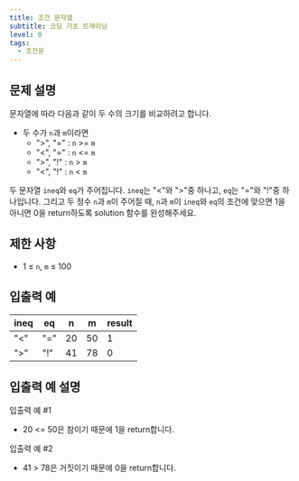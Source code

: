 ```yaml
---
title: 조건 문자열
subtitle: 코딩 기초 트레이닝
level: 0
tags:
  - 조건문
---
```


## 문제 설명

문자열에 따라 다음과 같이 두 수의 크기를 비교하려고 합니다.

- 두 수가 `n`과 `m`이라면
  - ">", "=" : `n` >= `m`
  - "\<", "=" : `n` \<= `m`
  - ">", "!" : `n` > `m`
  - "\<", "!" : `n` < `m`

두 문자열 `ineq`와 `eq`가 주어집니다. `ineq`는 "\<"와 ">"중 하나고, `eq`는 "="와 "!"중 하나입니다. 그리고 두 정수 `n`과 `m`이 주어질 때, `n`과 `m`이 `ineq`와 `eq`의 조건에 맞으면 1을 아니면 0을 return하도록 solution 함수를 완성해주세요.

## 제한 사항

- 1 ≤ `n`, `m` ≤ 100

## 입출력 예

| ineq | eq  | n   | m   | result |
| ---- | --- | --- | --- | ------ |
| "\<" | "=" | 20  | 50  | 1      |
| ">"  | "!" | 41  | 78  | 0      |

## 입출력 예 설명

입출력 예 #1

- 20 \<= 50은 참이기 때문에 1을 return합니다.

입출력 예 #2

- 41 > 78은 거짓이기 때문에 0을 return합니다.
